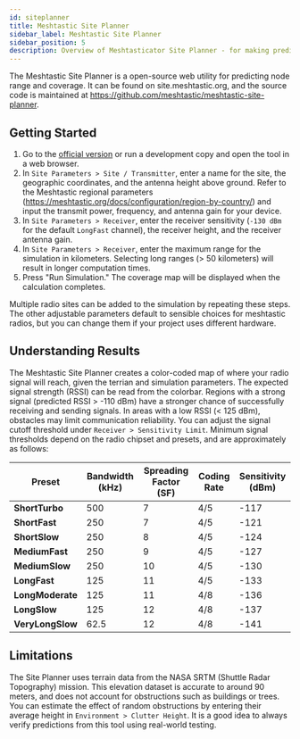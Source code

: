 ```yaml
---
id: siteplanner
title: Meshtastic Site Planner
sidebar_label: Meshtastic Site Planner
sidebar_position: 5
description: Overview of Meshtasticator Site Planner - for making predictions of radio range which account for physics and terrain
---
```


The Meshtastic Site Planner is a open-source web utility for predicting node range and coverage. It can be found on site.meshtastic.org, and the source code is maintained at https://github.com/meshtastic/meshtastic-site-planner.


## Getting Started

1. Go to the [official version](https://site.meshtastic.org) or run a development copy and open the tool in a web browser. 
2. In `Site Parameters > Site / Transmitter`, enter a name for the site, the geographic coordinates, and the antenna height above ground. Refer to the Meshtastic regional parameters (https://meshtastic.org/docs/configuration/region-by-country/) and input the transmit power, frequency, and antenna gain for your device. 
3. In `Site Parameters > Receiver`, enter the receiver sensitivity (`-130 dBm` for the default `LongFast` channel), the receiver height, and the receiver antenna gain.
4. In `Site Parameters > Receiver`, enter the maximum range for the simulation in kilometers. Selecting long ranges (> 50 kilometers) will result in longer computation times.
5. Press "Run Simulation." The coverage map will be displayed when the calculation completes. 

Multiple radio sites can be added to the simulation by repeating these steps. The other adjustable parameters default to sensible choices for meshtastic radios, but you can change them if your project uses different hardware. 

## Understanding Results

The Meshtastic Site Planner creates a color-coded map of where your radio signal will reach, given the terrian and simulation parameters. The expected signal strength (RSSI) can be read from the colorbar. Regions with a strong signal (predicted RSSI > -110 dBm) have a stronger chance of successfully receiving and sending signals. In areas with a low RSSI (< 125 dBm), obstacles may limit communication reliability. You can adjust the signal cutoff threshold under `Receiver > Sensitivity Limit`. Minimum signal thresholds depend on the radio chipset and presets, and are approximately as follows:

| **Preset**       | **Bandwidth (kHz)** | **Spreading Factor (SF)** | **Coding Rate** | **Sensitivity (dBm)** |
|-------------------|---------------------|---------------------------|-----------------|-----------------------|
| **ShortTurbo**    | 500                | 7                         | 4/5             | -117                  |
| **ShortFast**     | 250                | 7                         | 4/5             | -121                  |
| **ShortSlow**     | 250                | 8                         | 4/5             | -124                  |
| **MediumFast**    | 250                | 9                         | 4/5             | -127                  |
| **MediumSlow**    | 250                | 10                        | 4/5             | -130                  |
| **LongFast**      | 125                | 11                        | 4/5             | -133                  |
| **LongModerate**  | 125                | 11                        | 4/8             | -136                  |
| **LongSlow**      | 125                | 12                        | 4/8             | -137                  |
| **VeryLongSlow**  | 62.5               | 12                        | 4/8             | -141                  |


## Limitations

The Site Planner uses terrain data from the NASA SRTM (Shuttle Radar Topography) mission. This elevation dataset is accurate to around 90 meters, and does not account for obstructions such as buildings or trees. You can estimate the effect of random obstructions by entering their average height in `Environment > Clutter Height`. It is a good idea to always verify predictions from this tool using real-world testing. 




